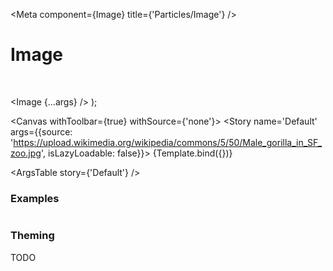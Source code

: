 

<Meta
  component={Image}
  title={'Particles/Image'}
/>

# Image

<br/>

  <Image {...args} />
);

<Canvas withToolbar={true} withSource={'none'}>
  <Story name='Default' args={{source: 'https://upload.wikimedia.org/wikipedia/commons/5/50/Male_gorilla_in_SF_zoo.jpg', isLazyLoadable: false}}>
    {Template.bind({})}
  </Story>
</Canvas>

<ArgsTable story={'Default'} />

### Examples

<Canvas>
  <Story name='Circular'>
    <Image variant='circular' source={'https://upload.wikimedia.org/wikipedia/commons/5/50/Male_gorilla_in_SF_zoo.jpg'} isLazyLoadable={false} />
  </Story>
</Canvas>

### Theming

TODO
